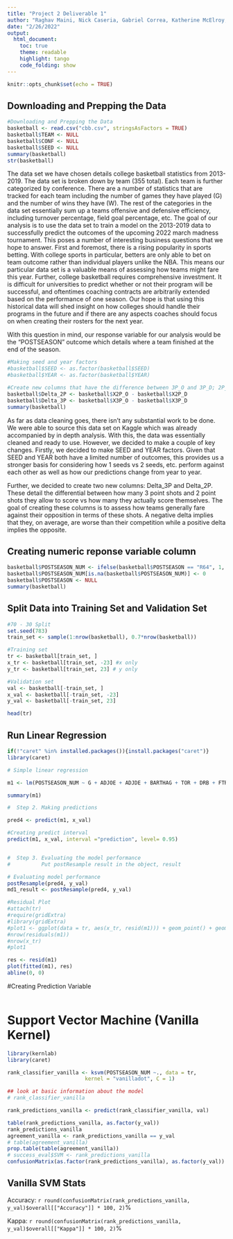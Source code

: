 ```yaml
---
title: "Project 2 Deliverable 1"
author: "Raghav Maini, Nick Caseria, Gabriel Correa, Katherine McElroy, Taylor Noren"
date: "2/26/2022"
output:
  html_document:
    toc: true
    theme: readable
    highlight: tango
    code_folding: show
---
```


```r
knitr::opts_chunk$set(echo = TRUE)
```

## Downloading and Prepping the Data

```r
#Downloading and Prepping the Data
basketball <- read.csv("cbb.csv", stringsAsFactors = TRUE)
basketball$TEAM <- NULL
basketball$CONF <- NULL
basketball$SEED <- NULL
summary(basketball)
str(basketball)
```

The data set we have chosen details college basketball statistics from 2013-2019. The data set is broken down by team (355 total). Each team is further categorized by conference. There are a number of statistics that are tracked for each team including the number of games they have played (G) and the number of wins they have (W). The rest of the categories in the data set essentially sum up a teams offensive and defensive efficiency, including turnover percentage, field goal percentage, etc. The goal of our analysis is to use the data set to train a model on the 2013-2019 data to successfully predict the outcomes of the upcoming 2022 march madness tournament. This poses a number of interesting business questions that we hope to answer. First and foremost, there is a rising popularity in sports betting. With college sports in particular, betters are only able to bet on team outcome rather than individual players unlike the NBA. This means our particular data set is a valuable means of assessing how teams might fare this year. Further, college basketball requires comprehensive investment. It is difficult for universities to predict whether or not their program will be successful, and oftentimes coaching contracts are arbitrarily extended based on the performance of one season. Our hope is that using this historical data will shed insight on how colleges should handle their programs in the future and if there are any aspects coaches should focus on when creating their rosters for the next year.

With this question in mind, our response variable for our analysis would be the "POSTSEASON" outcome which details where a team finished at the end of the season. 

```r
#Making seed and year factors
#basketball$SEED <- as.factor(basketball$SEED)
#basketball$YEAR <- as.factor(basketball$YEAR)

#Create new columns that have the difference between 3P_O and 3P_D; 2P_O and 2P_D
basketball$Delta_2P <- basketball$X2P_O - basketball$X2P_D
basketball$Delta_3P <- basketball$X3P_O - basketball$X3P_D
summary(basketball)
```

As far as data cleaning goes, there isn't any substantial work to be done. We were able to source this data set on Kaggle which was already accompanied by in depth analysis. With this, the data was essentially cleaned and ready to use. However, we decided to make a couple of key changes. Firstly, we decided to make SEED and YEAR factors. Given that SEED and YEAR both have a limited number of outcomes, this provides us a stronger basis for considering how 1 seeds vs 2 seeds, etc. perform against each other as well as how our predictions change from year to year.

Further, we decided to create two new columns: Delta_3P and Delta_2P. These detail the differential between how many 3 point shots and 2 point shots they allow to score vs how many they actually score themselves. The goal of creating these columns is to assess how teams generally fare against their opposition in terms of these shots. A negative delta implies that they, on average, are worse than their competition while a positive delta implies the opposite. 

## Creating numeric reponse variable column

```r
basketball$POSTSEASON_NUM <- ifelse(basketball$POSTSEASON == "R64", 1, ifelse(basketball$POSTSEASON == "R32", 2, ifelse(basketball$POSTSEASON == "S16", 3, ifelse(basketball$POSTSEASON == "E8", 4, ifelse(basketball$POSTSEASON == "F4", 5, ifelse(basketball$POSTSEASON == "2ND", 6, ifelse(basketball$POSTSEASON == "Champions", 7, 0)))))))
basketball$POSTSEASON_NUM[is.na(basketball$POSTSEASON_NUM)] <- 0
basketball$POSTSEASON <- NULL
summary(basketball)


```

## Split Data into Training Set and Validation Set

```r
#70 - 30 Split
set.seed(783)
train_set <- sample(1:nrow(basketball), 0.7*nrow(basketball))

#Training set 
tr <- basketball[train_set, ]
x_tr <- basketball[train_set, -23] #x only 
y_tr <- basketball[train_set, 23] # y only

#Validation set
val <- basketball[-train_set, ]
x_val <- basketball[-train_set, -23]  
y_val <- basketball[-train_set, 23]  

head(tr)


```

## Run Linear Regression

```r
if(!"caret" %in% installed.packages()){install.packages("caret")}
library(caret)

# Simple linear regression

m1 <- lm(POSTSEASON_NUM ~ G + ADJOE + ADJDE + BARTHAG + TOR + DRB + FTR + WAB + Delta_2P + Delta_3P, data = tr)

summary(m1)

#  Step 2. Making predictions 

pred4 <- predict(m1, x_val)

#Creating predict interval 
predict(m1, x_val, interval ="prediction", level= 0.95)


#  Step 3. Evaluating the model performance   
#          Put postResample result in the object, result     

# Evaluating model performance
postResample(pred4, y_val)
md1_result <- postResample(pred4, y_val)

#Residual Plot
#attach(tr)
#require(gridExtra)
#library(gridExtra)
#plot1 <- ggplot(data = tr, aes(x_tr, resid(m1))) + geom_point() + geom_smooth()
#nrow(residuals(m1))
#nrow(x_tr)
#plot1

res <- resid(m1)
plot(fitted(m1), res)
abline(0, 0)
```

#Creating Prediction Variable
```r

```

# Support Vector Machine (Vanilla Kernel)
```r
library(kernlab)
library(caret)

rank_classifier_vanilla <- ksvm(POSTSEASON_NUM ~., data = tr,
                         kernel = "vanilladot", C = 1)

## look at basic information about the model
# rank_classifier_vanilla

rank_predictions_vanilla <- predict(rank_classifier_vanilla, val)

table(rank_predictions_vanilla, as.factor(y_val))
rank_predictions_vanilla
agreement_vanilla <- rank_predictions_vanilla == y_val
# table(agreement_vanilla)
prop.table(table(agreement_vanilla))
# success_eval$SVM <- rank_predictions_vanilla
confusionMatrix(as.factor(rank_predictions_vanilla), as.factor(y_val))

```
## Vanilla SVM Stats

Accuracy: `r round(confusionMatrix(rank_predictions_vanilla, y_val)$overall[["Accuracy"]] * 100, 2)`%

Kappa: `r round(confusionMatrix(rank_predictions_vanilla, y_val)$overall[["Kappa"]] * 100, 2)`%